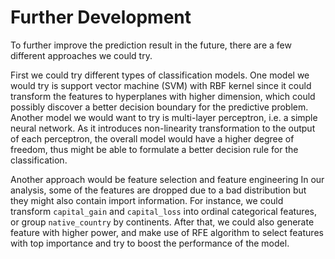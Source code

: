 # Further Development
To further improve the prediction result in the future, there are a few different approaches we could try. 

First we could try different types of classification models. One model we would try is support vector machine (SVM) with RBF kernel since it could transform the features to hyperplanes with higher dimension, which could possibly discover a better decision boundary for the predictive problem. Another model we would want to try is multi-layer perceptron, i.e. a simple neural network. As it introduces non-linearity transformation to the output of each perceptron, the overall model would have a higher degree of freedom, thus might be able to formulate a better decision rule for the classification.  

Another approach would be feature selection and feature engineering In our analysis, some of the features are dropped due to a bad distribution but they might also contain import information. For instance, we could transform `capital_gain` and `capital_loss` into ordinal categorical features, or group `native_country` by continents. After that, we could also generate feature with higher power, and make use of RFE algorithm to select features with top importance and try to boost the performance of the model. 
